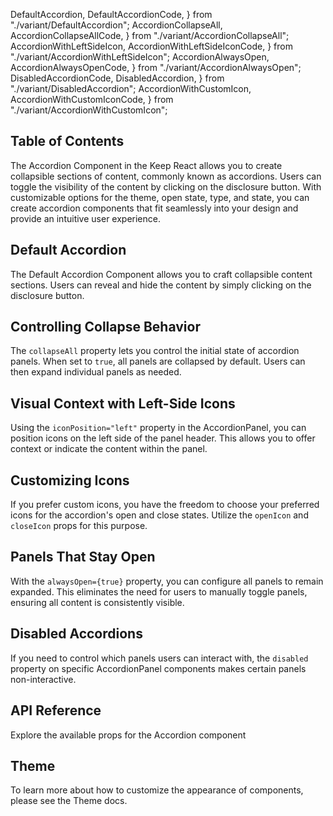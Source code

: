   DefaultAccordion,
  DefaultAccordionCode,
} from "./variant/DefaultAccordion";
  AccordionCollapseAll,
  AccordionCollapseAllCode,
} from "./variant/AccordionCollapseAll";
  AccordionWithLeftSideIcon,
  AccordionWithLeftSideIconCode,
} from "./variant/AccordionWithLeftSideIcon";
  AccordionAlwaysOpen,
  AccordionAlwaysOpenCode,
} from "./variant/AccordionAlwaysOpen";
  DisabledAccordionCode,
  DisabledAccordion,
} from "./variant/DisabledAccordion";
  AccordionWithCustomIcon,
  AccordionWithCustomIconCode,
} from "./variant/AccordionWithCustomIcon";

## Table of Contents

The Accordion Component in the Keep React allows you to create collapsible sections of content, commonly known as accordions. Users can toggle the visibility of the content by clicking on the disclosure button. With customizable options for the theme, open state, type, and state, you can create accordion components that fit seamlessly into your design and provide an intuitive user experience.

## Default Accordion

The Default Accordion Component allows you to craft collapsible content sections. Users can reveal and hide the content by simply clicking on the disclosure button.

<CodePreview github="" code={DefaultAccordionCode} github="Accordion">
  <DefaultAccordion />
</CodePreview>

## Controlling Collapse Behavior

The `collapseAll` property lets you control the initial state of accordion panels. When set to `true`, all panels are collapsed by default. Users can then expand individual panels as needed.

<CodePreview github="Accordion" code={AccordionCollapseAllCode}>
  <AccordionCollapseAll />
</CodePreview>

## Visual Context with Left-Side Icons

Using the `iconPosition="left"` property in the AccordionPanel, you can position icons on the left side of the panel header. This allows you to offer context or indicate the content within the panel.

<CodePreview github="Accordion" code={AccordionWithLeftSideIconCode}>
  <AccordionWithLeftSideIcon />
</CodePreview>

## Customizing Icons

If you prefer custom icons, you have the freedom to choose your preferred icons for the accordion's open and close states. Utilize the `openIcon` and `closeIcon` props for this purpose.

<CodePreview github="Accordion" code={AccordionWithCustomIconCode}>
  <AccordionWithCustomIcon />
</CodePreview>

## Panels That Stay Open

With the `alwaysOpen={true}` property, you can configure all panels to remain expanded. This eliminates the need for users to manually toggle panels, ensuring all content is consistently visible.

<CodePreview github="Accordion" code={AccordionAlwaysOpenCode}>
  <AccordionAlwaysOpen />
</CodePreview>

## Disabled Accordions

If you need to control which panels users can interact with, the `disabled` property on specific AccordionPanel components makes certain panels non-interactive.

<CodePreview github="Accordion" code={DisabledAccordionCode}>
  <DisabledAccordion />
</CodePreview>

## API Reference

Explore the available props for the Accordion component

## Theme

To learn more about how to customize the appearance of components, please see the Theme docs.

<ComponentApi data={accordionApiData} />
<CssThemePreview code={useTheme().theme.accordion} />
